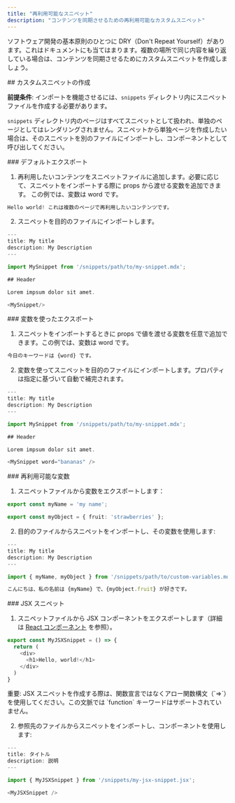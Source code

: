 ```yaml
---
title: "再利用可能なスニペット"
description: "コンテンツを同期させるための再利用可能なカスタムスニペット"
---
```


ソフトウェア開発の基本原則のひとつに DRY（Don&#39;t Repeat Yourself）があります。これはドキュメントにも当てはまります。複数の場所で同じ内容を繰り返している場合は、コンテンツを同期させるためにカスタムスニペットを作成しましょう。

<div id="creating-a-custom-snippet">
  ## カスタムスニペットの作成
</div>

**前提条件**: インポートを機能させるには、`snippets` ディレクトリ内にスニペットファイルを作成する必要があります。

`snippets` ディレクトリ内のページはすべてスニペットとして扱われ、単独のページとしてはレンダリングされません。スニペットから単独ページを作成したい場合は、そのスニペットを別のファイルにインポートし、コンポーネントとして呼び出してください。

<div id="default-export">
  ### デフォルトエクスポート
</div>

1. 再利用したいコンテンツをスニペットファイルに追加します。必要に応じて、スニペットをインポートする際に props から渡せる変数を追加できます。
   この例では、変数は word です。

```typescript snippets/my-snippet.mdx
Hello world! これは複数のページで再利用したいコンテンツです。 
```

2. スニペットを目的のファイルにインポートします。

```typescript destination-file.mdx
---
title: My title
description: My Description
---

import MySnippet from '/snippets/path/to/my-snippet.mdx';

## Header

Lorem impsum dolor sit amet.

<MySnippet/>

```

<div id="exporting-with-variables">
  ### 変数を使ったエクスポート
</div>

1. スニペットをインポートするときに props で値を渡せる変数を任意で追加できます。この例では、変数は word です。

```typescript snippets/my-snippet.mdx
今日のキーワードは {word} です。
```

2. 変数を使ってスニペットを目的のファイルにインポートします。プロパティは指定に基づいて自動で補完されます。

```typescript destination-file.mdx
---
title: My title
description: My Description
---

import MySnippet from '/snippets/path/to/my-snippet.mdx';

## Header

Lorem impsum dolor sit amet.

<MySnippet word="bananas" />

```

<div id="reusable-variables">
  ### 再利用可能な変数
</div>

1. スニペットファイルから変数をエクスポートします：

```typescript snippets/path/to/custom-variables.mdx
export const myName = 'my name';

export const myObject = { fruit: 'strawberries' };
```

2. 目的のファイルからスニペットをインポートし、その変数を使用します:

```typescript destination-file.mdx
---
title: My title
description: My Description
---

import { myName, myObject } from '/snippets/path/to/custom-variables.mdx';

こんにちは、私の名前は {myName} で、{myObject.fruit} が好きです。
```

<div id="jsx-snippets">
  ### JSX スニペット
</div>

1. スニペットファイルから JSX コンポーネントをエクスポートします（詳細は [React コンポーネント](/ja/customize/react-components) を参照）。

```js icon=square-js snippets/my-jsx-snippet.jsx
export const MyJSXSnippet = () => {
  return (
    <div>
      <h1>Hello, world!</h1>
    </div>
  )
}
```

<Note>
  重要: JSX スニペットを作成する際は、関数宣言ではなくアロー関数構文（`=>`）を使用してください。この文脈では `function` キーワードはサポートされていません。
</Note>

2. 参照先のファイルからスニペットをインポートし、コンポーネントを使用します:

```typescript destination-file.mdx
---
title: タイトル
description: 説明
---

import { MyJSXSnippet } from '/snippets/my-jsx-snippet.jsx';

<MyJSXSnippet />
```
